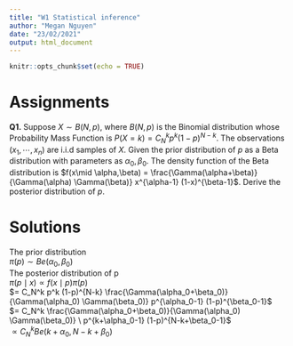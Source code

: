 ```yaml
---
title: "W1 Statistical inference"
author: "Megan Nguyen"
date: "23/02/2021"
output: html_document
---
```


```r
knitr::opts_chunk$set(echo = TRUE)
```

# Assignments

**Q1.** Suppose $X\sim B(N,p)$, where $B(N,p)$ is the Binomial distribution whose Probability Mass Function is $P(X = k) = C_N^k p^k (1-p)^{N-k}$. The observations $(x_1,\cdots,x_n)$ are i.i.d samples of $X$. Given the prior distribution of $p$ as a Beta distribution with parameters as $\alpha_0,\beta_0$. The density function of the Beta distribution is $f(x\mid \alpha,\beta) = \frac{\Gamma(\alpha+\beta)}{\Gamma(\alpha) \Gamma(\beta)} x^{\alpha-1} (1-x)^{\beta-1}$. Derive the posterior distribution of $p$.

# Solutions

The prior distribution
\
$\pi(p) \sim Be(\alpha_0,\beta_0)$
\
The posterior distribution of p 
\
$\pi(p\mid x) \propto f(x\mid p) \pi(p)$
\
$= C_N^k p^k (1-p)^{N-k} \frac{\Gamma(\alpha_0+\beta_0)}{\Gamma(\alpha_0) \Gamma(\beta_0)} p^{\alpha_0-1} (1-p)^{\beta_0-1}$
\
$= C_N^k \frac{\Gamma(\alpha_0+\beta_0)}{\Gamma(\alpha_0) \Gamma(\beta_0)} \ p^{k+\alpha_0-1} (1-p)^{N-k+\beta_0-1}$ 
\
$\propto C_N^k Be(k+\alpha_0,N-k+\beta_0)$